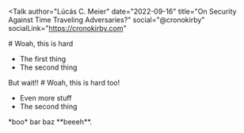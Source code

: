 <Talk
  author="Lúcás C. Meier"
  date="2022-09-16"
  title="On Security Against Time Traveling Adversaries?"
  social="@cronokirby"
  socialLink="https://cronokirby.com"
>
<Section title="First Section">
<TextSlide>
  # Woah, this is hard

  - The first thing
  - The second thing
</TextSlide>
<Splash bg="blue">
But wait!!
</Splash>
<TextSlide>
  # Woah, this is hard too!

  - Even more stuff
  - The second thing
</TextSlide>
</Section>
<Section title="Second Section">
<TextSlide title="Cool!">
 *boo* bar baz **beeeh**.
</TextSlide>
</Section>
</Talk>
